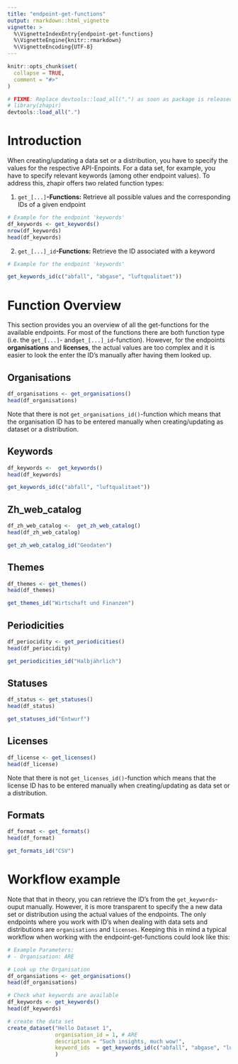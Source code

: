```yaml
---
title: "endpoint-get-functions"
output: rmarkdown::html_vignette
vignette: >
  %\VignetteIndexEntry{endpoint-get-functions}
  %\VignetteEngine{knitr::rmarkdown}
  %\VignetteEncoding{UTF-8}
---
```


```r
knitr::opts_chunk$set(
  collapse = TRUE,
  comment = "#>"
)
```

```r
# FIXME: Replace devtools::load_all(".") as soon as package is released
# library(zhapir)
devtools::load_all(".")

```

# Introduction

When creating/updating a data set or a distribution, you have to specify the values for the respective API-Enpoints. For a data set, for example, you have to specify relevant keywords (among other endpoint values). To address this, zhapir offers two related function types:

1.  `get_[...]`**-Functions:** Retrieve all possible values and the corresponding IDs of a given endpoint

```r
# Example for the endpoint 'keywords'
df_keywords <- get_keywords()
nrow(df_keywords)
head(df_keywords)
```

2.  `get_[...]_id`**-Functions:** Retrieve the ID associated with a keyword

```r
# Example for the endpoint 'keywords'

get_keywords_id(c("abfall", "abgase", "luftqualitaet"))
```

# Function Overview

This section provides you an overview of all the get-functions for the available endpoints. For most of the functions there are both function type (i.e. the `get_[...]`- and`get_[...]_id`-function). However, for the endpoints **organisations** and **licenses**, the actual values are too complex and it is easier to look the enter the ID's manually after having them looked up.

## Organisations

```r
df_organisations <- get_organisations()
head(df_organisations)
```

Note that there is not `get_organisations_id()`-function which means that the organisation ID has to be entered manually when creating/updating as dataset or a distribution.

## Keywords

```r
df_keywords <-  get_keywords()
head(df_keywords)
```

```r
get_keywords_id(c("abfall", "luftqualitaet"))
```

## Zh_web_catalog

```r

df_zh_web_catalog <-  get_zh_web_catalog()
head(df_zh_web_catalog)

```

```r
get_zh_web_catalog_id("Geodaten")
```

## Themes

```r
df_themes <- get_themes()
head(df_themes)
```

```r
get_themes_id("Wirtschaft und Finanzen")
```

## Periodicities

```r
df_periocidity <- get_periodicities()
head(df_periocidity)
```

```r
get_periodicities_id("Halbjährlich")
```

## Statuses

```r

df_status <- get_statuses()
head(df_status)

```

```r
get_statuses_id("Entwurf")
```

## Licenses

```r
df_license <- get_licenses()
head(df_license)
```

Note that there is not `get_licenses_id()`-function which means that the license ID has to be entered manually when creating/updating as data set or a distribution.

## Formats

```r
df_format <- get_formats()
head(df_format)
```

```r
get_formats_id("CSV")
```

# Workflow example

Note that that in theory, you can retrieve the ID's from the `get_keywords`-ouput manually. However, it is more transparent to specify the a new data set or distribution using the actual values of the endpoints. The only endpoints where you work with ID's when dealing with data sets and distributions are `organisations` and `licenses`. Keeping this in mind a typical workflow when working with the endpoint-get-functions could look like this:

```r
# Example Parameters:
# - Organisation: ARE

# Look up the Organisation
df_organsiations <- get_organisations()
head(df_organisations)

# Check what keywords are available
df_keywords <- get_keywords()
head(df_keywords)

# create the data set 
create_dataset("Hello Dataset 1",
               organisation_id = 1, # ARE
               description = "Such insights, much wow!",
               keyword_ids  = get_keywords_id(c("abfall", "abgase", "luftqualitaet"))
               )



```

